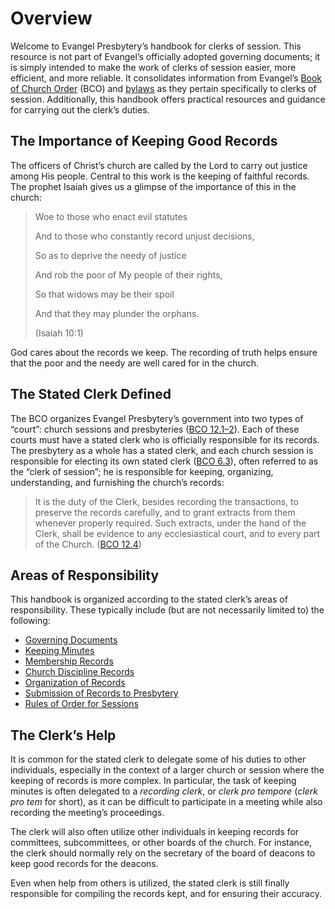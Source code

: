 # Overview

Welcome to Evangel Presbytery's handbook for clerks of session. This resource is not part of Evangel's officially adopted governing documents; it is simply intended to make the work of clerks of session easier, more efficient, and more reliable. It consolidates information from Evangel's [Book of Church Order](https://bco.evangelpresbytery.com/index.html) (BCO) and [bylaws](https://bylaws.evangelpresbytery.com/index.html) as they pertain specifically to clerks of session. Additionally, this handbook offers practical resources and guidance for carrying out the clerk's duties.

## The Importance of Keeping Good Records

The officers of Christ's church are called by the Lord to carry out justice among His people. Central to this work is the keeping of faithful records. The prophet Isaiah gives us a glimpse of the importance of this in the church:

::::: {.poetry}
>Woe to those who enact evil statutes  
>
>And to those who constantly record unjust decisions,  
>
>So as to deprive the needy of justice  
>
>And rob the poor of My people of their rights,  
>
>So that widows may be their spoil  
>
>And that they may plunder the orphans.
>
>(Isaiah 10:1)
:::::

God cares about the records we keep. The recording of truth helps ensure that the poor and the needy are well cared for in the church.

## The Stated Clerk Defined

The BCO organizes Evangel Presbytery's government into two types of "court": church sessions and presbyteries ([BCO 12.1–2](https://bco.evangelpresbytery.com/form-of-government.html#church-courtsin-general)). Each of these courts must have a stated clerk who is officially responsible for its records. The presbytery as a whole has a stated clerk, and each church session is responsible for electing its own stated clerk ([BCO 6.3](https://bco.evangelpresbytery.com/form-of-government.html#the-organization-of-a-particular-church)), often referred to as the "clerk of session"; he is responsible for keeping, organizing, understanding, and furnishing the church's records:

>It is the duty of the Clerk, besides recording the transactions, to preserve the records carefully, and to grant extracts from them whenever properly required. Such extracts, under the hand of the Clerk, shall be evidence to any ecclesiastical court, and to every part of the Church. ([BCO 12.4](https://bco.evangelpresbytery.com/form-of-government.html#church-courtsin-general))

## Areas of Responsibility

This handbook is organized according to the stated clerk's areas of responsibility. These typically include (but are not necessarily limited to) the following:

* [Governing Documents](#sec-governing-documents)
* [Keeping Minutes](#sec-keeping-minutes)
* [Membership Records](#sec-membership-records)
* [Church Discipline Records](#sec-church-discipline-records)
* [Organization of Records](#sec-organization-of-records)
* [Submission of Records to Presbytery](#sec-submission-of-records-to-presbytery)
* [Rules of Order for Sessions](#sec-rro-for-clerks)

## The Clerk's Help

It is common for the stated clerk to delegate some of his duties to other individuals, especially in the context of a larger church or session where the keeping of records is more complex. In particular, the task of keeping minutes is often delegated to a *recording clerk*, or *clerk pro tempore* (*clerk pro tem* for short), as it can be difficult to participate in a meeting while also recording the meeting's proceedings.

The clerk will also often utilize other individuals in keeping records for committees, subcommittees, or other boards of the church. For instance, the clerk should normally rely on the secretary of the board of deacons to keep good records for the deacons.

Even when help from others is utilized, the stated clerk is still finally responsible for compiling the records kept, and for ensuring their accuracy.
